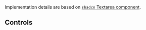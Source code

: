 
<Meta of={TextareaStories} />

<Title>Textarea</Title>

Implementation details are based on [`shadcn` Textarea component](https://ui.shadcn.com/docs/components/textarea).

<Primary />

## Controls

<Controls />
